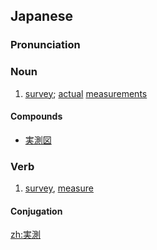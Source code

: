 ==Japanese==
{{ja-kanjitab|じつ|k1=じっ|そく|yomi=on}}

===Pronunciation===
{{ja-pron|じっそく|y=o}}

===Noun===
{{ja-noun|じっそく}}

# [[survey]]; [[actual]] [[measurements]]

====Compounds====
* [[実測図]]

===Verb===
{{ja-verb-suru|tr=trans|じっそく}}

# [[survey]], [[measure]]

====Conjugation====
{{ja-suru|じっそく}}

[[zh:実測]]